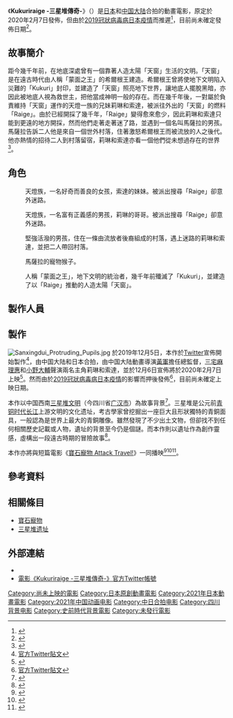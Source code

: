 {{future film}}
{{Infobox Film
| color              = 
| name               = Kukuriraige -三星堆傳奇-
| original_name      = {{lang|ja|ククリレイジュ -三星堆伝奇-}}<br/>{{lang|en|Kukuriraige -Sanxingdui Fantasy-}}
| based_on           = 黃軍
| image              = Kukuriraige_Logo.png
| caption            = 標題LOGO
| director           = [[さとうふみかず|さとうふみかず]]
| producer           = [[ZERO-G|ZERO-G]]
| producer_2         = 
| writer             = 黃軍
| narrator           = 
| starring           = [[三宅麻理惠|三宅麻理惠]]<br/>[[小野大輔|小野大輔]]<br/>[[榎木淳弥|榎木淳弥]]<br/>[[玄田哲章|玄田哲章]]<br/>[[澤城美雪|澤城美雪]]<br/>[[楠大典|楠大典]]<br/>[[子安武人|子安武人]]<br/>[[佐佐木勝彥|佐佐木勝彥]]<br/>山像かおり<br/>[[鈴木黎子|鈴木黎子]]<br/>[[松田利冴|松田利冴]]
| music              = [[井内啓二|井内啓二]]
| maintheme          = 
| endtheme           = 
| cinematography     = 
| editing            = 
| studio             = [[永旺|永旺娛樂]]
| distributor        = {{Flagicon|JPN}} [[松竹|松竹]]
| released           = {{Flagicon|JPN}} 未定檔
| runtime            = 
| country            = {{JPN}}
| language           = [[日語|日語]]
| budget             = 
| gross              = 
| preceded_by        = 
| followed_by        = 
| cn_name            = 
| hk_name            = 
| tw_name            = 
}}

《'''Kukuriraige -三星堆傳奇-'''》（{{lang-ja|ククリレイジュ -三星堆伝奇-}}）是[[日本|日本]]和[[中国大陆|中国大陆]]合拍的動畫電影，原定於2020年2月7日發佈，但由於[[2019冠狀病毒病日本疫情|2019冠狀病毒病日本疫情]]而推遲<ref>{{Cite web|url=https://www.animenewsnetwork.com/news/2020-01-24/sanrio-delays-new-jewelpet-anime-film-opening/.155745|title=Animenewsnetwork報道|website=Anime News Network|language=en|access-date=2020-01-26|archive-date=2021-01-16|archive-url=https://web.archive.org/web/20210116050212/https://www.animenewsnetwork.com/news/2020-01-24/sanrio-delays-new-jewelpet-anime-film-opening/.155745|dead-url=no}}</ref>，目前尚未確定發佈日期<ref name="アニメージュ+20200124">{{Cite web|url=https://animageplus.jp/articles/detail/30006|title=電影《Kukuriraige -三星堆傳奇-》公映延期的相關報道|work=アニメージュ+|date=2020-01-24|accessdate=2020-02-03|archive-date=2021-01-14|archive-url=https://web.archive.org/web/20210114203711/https://animageplus.jp/articles/detail/30006|dead-url=no}}</ref>。 

== 故事簡介 ==
距今幾千年前，在地底深處曾有一個靠著人造太陽「天窗」生活的文明。「天窗」是在遠古時代由人稱「蒙面之王」的希爾根王建造。希爾根王曾將使地下文明陷入災難的「Kukuri」封印，並建造了「天窗」照亮地下世界，讓地底人擺脫黑暗，亦因此被地底人視為救世主，把他當成神明一般的存在。而在幾千年後，一對屬於負責維持「天窗」運作的天燈一族的兄妹莉琳和索達，被派往外出的「天窗」的燃料「Raige」。由於已經開採了幾千年，「Raige」變得愈來愈少，因此莉琳和索達只能到更遠的地方開採，然而他們走著走著迷了路，並遇到一個名叫馬薩拉的男孩。馬薩拉告訴二人他是來自一個世外村落，住著激怒希爾根王而被流放的人之後代。他亦熱情的招待二人到村落留宿，莉琳和索達亦看一個他們從未想過存在的世界<ref>{{Cite web|url=http://kukuriraige.com/|title=電影《Kukuriraige -三星堆傳奇-》官方網站故事簡介|accessdate=2020-02-03|archive-date=2020-11-01|archive-url=https://web.archive.org/web/20201101041745/http://kukuriraige.com/|dead-url=no}}</ref>。 

== 角色 ==
; {{nihongo|莉琳|}}
: {{配音2|JP|[[三宅麻理惠|三宅麻理惠]]<ref name="ククリレイジュ">{{Cite web|url=http://kukuriraige.com/|title=電影《Kukuriraige -三星堆傳奇-》官方網站角色介紹|accessdate=2020-02-03|archive-date=2020-11-01|archive-url=https://web.archive.org/web/20201101041745/http://kukuriraige.com/|dead-url=no}}</ref>}}
: 天燈族，一名好奇而善良的女孩，索達的妹妹。被派出搜尋「Raige」卻意外迷路。 

; {{nihongo|索達}}
: {{配音2|JP|[[小野大輔|小野大輔]]{{R|ククリレイジュ}}}}
: 天燈族，一名富有正義感的男孩，莉琳的哥哥。被派出搜尋「Raige」卻意外迷路。 

; {{nihongo|馬薩拉}}
: {{配音2|JP|[[榎木淳彌|榎木淳彌]]{{R|ククリレイジュ}}}}
: 堅強活潑的男孩，住在一條由流放者後裔組成的村落，遇上迷路的莉琳和索達，並把二人帶回村落。 

; {{nihongo|路加}}
: {{配音2|JP|[[松田利冴|松田利冴]]{{R|ククリレイジュ}}}}
: 馬薩拉的寵物猴子。 

; {{nihongo|希爾根王}}
: {{配音2|JP|[[玄田哲章|玄田哲章]]{{R|ククリレイジュ}}}}
: 人稱「蒙面之王」，地下文明的統治者，幾千年前殲滅了「Kukuri」，並建造了以「Raige」推動的人造太陽「天窗」。 

; {{nihongo|柏提}}
: {{配音2|JP|[[澤城美雪|澤城美雪]]{{R|ククリレイジュ}}}} 

; {{nihongo|塔爾瓦}}
: {{配音2|JP|[[楠大典|楠大典]]{{R|ククリレイジュ}}}} 

; {{nihongo|戈莎}}
: {{配音2|JP|[[子安武人|子安武人]]{{R|ククリレイジュ}}}} 

; {{nihongo|崔羅奇}}
: {{配音2|JP|[[佐佐木勝彥|佐佐木勝彥]]{{R|ククリレイジュ}}}} 

; {{nihongo|奥利弗}}
: {{配音2|JP|[[山像香織|山像香織]]{{R|ククリレイジュ}}}} 

; {{nihongo|瘋婆婆}}
: {{配音2|JP|[[鈴木黎子|鈴木黎子]]{{R|ククリレイジュ}}}} 

== 製作人員 ==
{{Castlist|
* 原作、總監督：[[黃軍|黃軍]]{{R|ククリレイジュ}}
* 監督：[[佐藤文和|佐藤文和]]{{R|ククリレイジュ}}
* 角色設計：[[本間晃|本間晃]]{{R|ククリレイジュ}}
* 總作畫監督：[[安里央|安里央]]{{R|ククリレイジュ}}
* 概念藝術設計：[[大貫賢太郎|大貫賢太郎]]{{R|ククリレイジュ}}
* 美術監督：魏斯曼（Studio Tulip）{{R|ククリレイジュ}}
* 美術設定：高橋麻穗（Studio Tulip）{{R|ククリレイジュ}}
* 色彩設計：加藤蓮{{R|ククリレイジュ}}
* 立體CG設計：菅友彦{{R|ククリレイジュ}}
* 立體CG監督：渡邊哲也、栗-{栖}-直也{{R|ククリレイジュ}}
* 立體CG制作：ANiMiX{{R|ククリレイジュ}}
* 攝影監督：千葉洋之{{R|ククリレイジュ}}
* 音樂：[[井内啓二|井内啓二]]{{R|ククリレイジュ}}
* 音響監督：山口貴之{{R|ククリレイジュ}}
* 動畫制作：[[ZERO-G|ZERO-G]]{{R|ククリレイジュ}}
* 聲音製作：[[Saber_Links|Saber Links]]{{R|ククリレイジュ}}
* 日文版製作：[[Sabre_Project|Sabre Project]]{{R|ククリレイジュ}}
* 發行商：[[永旺|Aeon Entertainment]]{{R|ククリレイジュ}}
}}

== 製作 ==
[[File:Sanxingdui_Protruding_Pupils.jpg|thumb]]
於2019年12月5日，本作於[[Twitter|Twitter]]宣佈開始製作<ref>[https://mobile.twitter.com/kukuri2020/status/1202514234157887488 官方Twitter貼文]</ref>，由中国大陆和日本合拍，由中国大陆動畫導演[[黃軍|黃軍]]擔任總監督，[[三宅麻理惠|三宅麻理惠]]和[[小野大輔|小野大輔]]聲演兩名主角莉琳和索達，並於12月6日宣佈將於2020年2月7日上映<ref>{{Cite web|url=https://kukuriraige-news.tumblr.com|title=電影《Kukuriraige -三星堆傳奇-》官方網站角色介紹|accessdate=2020-02-03|archive-date=2021-01-22|archive-url=https://web.archive.org/web/20210122235122/https://kukuriraige-news.tumblr.com/|dead-url=no}}</ref>。然而由於[[2019冠狀病毒病日本疫情|2019冠狀病毒病日本疫情]]的影響而押後發佈<ref>[https://mobile.twitter.com/kukuri2020/status/1220545476639854592 官方Twitter貼文]</ref>，目前尚未確定上映日期。 

本作以中国西南[[三星堆遗址|三星堆文明]]（今四川省[[广汉市|广汉市]]）為故事背景<ref>{{Cite web|url=https://www.cinematoday.jp/movie/T0024823|script-title=ja:ククリレイジュ －三星堆伝奇－ (2020)|publisher=シネマトゥデイ|accessdate=2020-02-03|archive-date=2021-01-16|archive-url=https://web.archive.org/web/20210116083904/https://www.cinematoday.jp/movie/T0024823|dead-url=no}}</ref>。三星堆是公元前[[青铜时代|青铜时代]][[长江|长江]]上游文明的文化遗址，考古學家曾挖掘出一座巨大且形狀獨特的青銅面具，一般認為是世界上最大的青銅雕像。雖然發現了不少出土文物，但卻找不到任何相關歷史記載或人物，遺址的背景至今仍是個謎。而本作則以遺址作為創作靈感，虛構出一段遠古時期的冒險故事<ref>{{Cite web|url=http://kukuriraige.com/|title=電影《Kukuriraige -三星堆傳奇-》官方網站背景介紹|accessdate=2020-02-03|archive-date=2020-11-01|archive-url=https://web.archive.org/web/20201101041745/http://kukuriraige.com/|dead-url=no}}</ref>。 

本作亦將與短篇電影《[[寶石寵物|寶石寵物 Attack Travel!]]》一同播映<ref>{{Cite web|url=https://www.animatetimes.com/news/details.php?id=1575531626&pagemode=amp|title=Animatetimes報道|accessdate=2019-12-05|archive-date=2021-01-15|archive-url=https://web.archive.org/web/20210115170802/https://www.animatetimes.com/news/details.php?id=1575531626&pagemode=amp|dead-url=no}}</ref><ref>{{Cite web|url=https://www.animenewsnetwork.com/news/2019-12-05/sanrio-new-jewelpet-anime-film-and-kukuriraige-film-to-open-in-february/.154007|title=Sanrio's New Jewelpet Anime Film & Kukuriraige Film to Open in February|website=Anime News Network|language=en|access-date=2019-12-06|archive-date=2021-01-25|archive-url=https://web.archive.org/web/20210125175013/https://www.animenewsnetwork.com/news/2019-12-05/sanrio-new-jewelpet-anime-film-and-kukuriraige-film-to-open-in-february/.154007|dead-url=no}}</ref><ref>{{Cite web|url=https://natalie.mu/comic/news/358256|script-title=ja:「ジュエルペット」完全新作アニメ、2020年2月劇場公開決定！舞台は中国・四川省|last=Inc|first=Natasha|website=コミックナタリー|language=ja|access-date=2019-12-06|archive-date=2019-12-06|archive-url=https://web.archive.org/web/20191206020730/https://natalie.mu/comic/news/358256|dead-url=no}}</ref>。

== 參考資料 ==
{{RefList}} 

== 相關條目 ==
* [[寶石寵物#劇場動畫|寶石寵物]]
*[[三星堆遗址|三星堆遗址]]

== 外部連結 ==
* {{Official|1=http://kukuriraige.com/|name=電影《Kukuriraige -三星堆傳奇-》官方網站}}
* [https://mobile.twitter.com/kukuri2020 電影《Kukuriraige -三星堆傳奇-》官方Twitter帳號]
{{DEFAULTSORT:Kukuriraige -Sanseitai Denki-}}
[[Category:尚未上映的電影|Category:尚未上映的電影]]
[[Category:日本原創動畫電影|Category:日本原創動畫電影]]
[[Category:2021年日本動畫電影|Category:2021年日本動畫電影]]
[[Category:2021年中国动画电影|Category:2021年中国动画电影]]
[[Category:中日合拍电影|Category:中日合拍电影]]
[[Category:四川背景电影|Category:四川背景电影]]
[[Category:史前時代背景電影|Category:史前時代背景電影]]
[[Category:未發行電影|Category:未發行電影]]